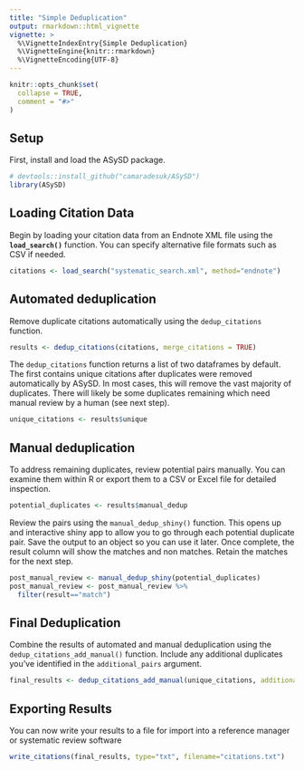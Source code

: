 ```yaml
---
title: "Simple Deduplication"
output: rmarkdown::html_vignette
vignette: >
  %\VignetteIndexEntry{Simple Deduplication}
  %\VignetteEngine{knitr::rmarkdown}
  %\VignetteEncoding{UTF-8}
---
```


```r
knitr::opts_chunk$set(
  collapse = TRUE,
  comment = "#>"
)
```

## **Setup**

First, install and load the ASySD package.

```r
# devtools::install_github("camaradesuk/ASySD")
library(ASySD)
```

## **Loading Citation Data**

Begin by loading your citation data from an Endnote XML file using the **`load_search()`** function. You can specify alternative file formats such as CSV if needed.

```r
citations <- load_search("systematic_search.xml", method="endnote")
```

## Automated deduplication

Remove duplicate citations automatically using the `dedup_citations` function.

```r
results <- dedup_citations(citations, merge_citations = TRUE)
```

The `dedup_citations` function returns a list of two dataframes by default. The first contains unique citations after duplicates were removed automatically by ASySD. In most cases, this will remove the vast majority of duplicates. There will likely be some duplicates remaining which need manual review by a human (see next step).

```r
unique_citations <- results$unique
```

## Manual deduplication

To address remaining duplicates, review potential pairs manually. You can examine them within R or export them to a CSV or Excel file for detailed inspection.

```r
potential_duplicates <- results$manual_dedup
```

Review the pairs using the `manual_dedup_shiny()` function. This opens up and interactive shiny app to allow you to go through each potential duplicate pair. Save the output to an object so you can use it later. Once complete, the result column will show the matches and non matches. Retain the matches for the next step.
```r
post_manual_review <- manual_dedup_shiny(potential_duplicates) 
post_manual_review <- post_manual_review %>%
  filter(result=="match")
```

## **Final Deduplication**

Combine the results of automated and manual deduplication using the `dedup_citations_add_manual()` function. Include any additional duplicates you've identified in the `additional_pairs` argument.

```r
final_results <- dedup_citations_add_manual(unique_citations, additional_pairs = post_manual_review)
```

## **Exporting Results**

You can now write your results to a file for import into a reference manager or systematic review software

```r
write_citations(final_results, type="txt", filename="citations.txt")
```

